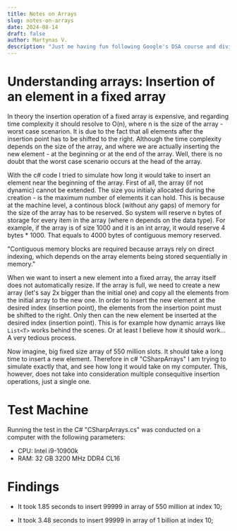 ```yaml
---
title: Notes on Arrays
slug: notes-on-arrays
date: 2024-08-14
draft: false
author: Martynas V.
description: "Just me having fun following Google's DSA course and diving deep into data structures and algorithms."
---
```


# Understanding arrays: Insertion of an element in a fixed array

In theory the insertion operation of a fixed array 
is expensive, and regarding time complexity it should resolve to O(n), where n is the size of the array - 
worst case scenarion. It is due to the fact that all elements after the insertion point has to be shifted to the right. 
Although the time complexity depends on the size of the array, and 
where we are actually inserting the new element - at the beginning or at the end of the array. 
Well, there is no doubt that the worst case scenario occurs at the head of the array.

With the c# code I tried to simulate how long it would take to insert an element near the beginning of the array.
First of all, the array (if not dynamic) cannot be extended. The size you initialy allocated during the creation - 
is the maximum number of elements it can hold. This is because at the machine level, a continous block (without any gaps) of memory for the size of the array has to be reserved. 
So system will reserve n bytes of storage for every item in the array (where n depends on the data type). For example, if the array is of size 1000 and it is an int array, it would reserve 4 bytes * 1000. 
That equals to 4000 bytes of contiguous memory reserved.

"Contiguous memory blocks are required because arrays rely on direct indexing, which depends on the array elements being stored sequentially in memory." 

When we want to insert a new element into a fixed array, the array itself does not automatically resize. If the array is full, 
we need to create a new array (let's say 2x bigger than the initial one)
and copy all the elements from the initial array to the new one. 
In order to insert the new element at the desired index (insertion point), the elements from the insertion point must be shifted to the right. Only then can the new element be inserted at the desired index (insertion point).
This is for example how dynamic arrays like `List<T>` works behind the scenes. Or at least I believe how it should work... A very tedious process.

Now imagine, big fixed size array of 550 million slots. It should take a long time to insert a new element.
Therefore in c# "CSharpArrays" I am trying to simulate exactly that, and see how long it would take on my computer. 
This, however, does not take into consideration multiple consequitive insertion operations, just a single one.

# Test Machine

Running the test in the C# "CSharpArrays.cs" was conducted on a computer with the following parameters:

- CPU: Intel i9-10900k 
- RAM: 32 GB 3200 MHz DDR4 CL16

# Findings

- It took 1.85 seconds to insert 99999 in array of 550 million at index 10;

- It took 3.48 seconds to insert 99999 in array of 1 billion at index 10;


